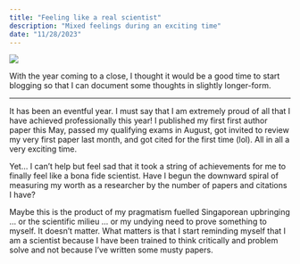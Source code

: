 ```yaml
---
title: "Feeling like a real scientist"
description: "Mixed feelings during an exciting time"
date: "11/28/2023"
---
```


![](../images/coast.jpg){.preview-image}

With the year coming to a close, I thought it would be a good time to start blogging so that I can document some thoughts in slightly longer-form.

------------------------------------------------------------------------

It has been an eventful year. I must say that I am extremely proud of all that I have achieved professionally this year! I published my first first author paper this May, passed my qualifying exams in August, got invited to review my very first paper last month, and got cited for the first time (lol). All in all a very exciting time.

Yet... I can't help but feel sad that it took a string of achievements for me to finally feel like a bona fide scientist. Have I begun the downward spiral of measuring my worth as a researcher by the number of papers and citations I have?

Maybe this is the product of my pragmatism fuelled Singaporean upbringing ... or the scientific milieu ... or my undying need to prove something to myself. It doesn't matter. What matters is that I start reminding myself that I am a scientist because I have been trained to think critically and problem solve and not because I've written some musty papers.